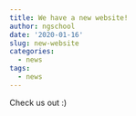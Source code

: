 ```yaml
---
title: We have a new website!
author: ngschool
date: '2020-01-16'
slug: new-website
categories:
  - news
tags:
  - news
---
```


Check us out :)
